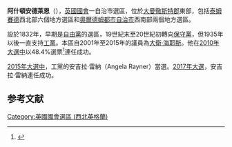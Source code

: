 {{noteTA
|G1=UK Places
|G2=PoliticiansUK
}}
{{Infobox UK constituency main
 |name        =阿什頓安德萊恩
 |parliament  = uk
 |map1        = AshtonUnderLyne2007
 |map2        = EnglandGreaterManchester
 |map_entity  = 大曼徹斯特郡
 |map_year    =
 |year        = 1832
 |abolished   = 
 |type        =自治市
 |elects_howmany = 1
 |previous    = {{tsl|en|Lancashire (UK Parliament constituency)||Lancashire}}
 |next        = 
 |towns       =
 | population = 90,484 (2011 census)<ref>{{cite web |url=http://neighbourhood.statistics.gov.uk/dissemination/LeadTableView.do?a=7&b=6507710&c=&d=27&e=62&g=6430187&i=1001x1003x1032x1004&o=362&m=0&r=1&s=1422104706393&enc=1&dsFamilyId=2473 |title=Usual Resident Population, 2011 |website=Neighbourhood Statistics |publisher=Office for National Statistics |accessdate=26 January 2015 |archive-date=2016-03-03 |archive-url=https://web.archive.org/web/20160303221741/http://neighbourhood.statistics.gov.uk/dissemination/LeadTableView.do?a=7&b=6507710&c=&d=27&e=62&g=6430187&i=1001x1003x1032x1004&o=362&m=0&r=1&s=1422104706393&enc=1&dsFamilyId=2473 |dead-url=no }}</ref>
 |electorate  = 68,553 (December 2010)<ref>{{cite web
 |url=http://www.boundarycommissionforengland.org.uk/electoral-figures/electoral-figures.htm 
 |title=Electorate Figures – Boundary Commission for England 
 |date=4 March 2011 
 |work=2011 Electorate Figures 
 |publisher=Boundary Commission for England 
 |accessdate=13 March 2011 
 |deadurl=yes 
 |archiveurl=https://web.archive.org/web/20101106204053/http://www.boundarycommissionforengland.org.uk/electoral-figures/electoral-figures.htm 
 |archivedate=6 November 2010 
 |df= 
}}</ref>
 |mp          = [[安吉拉·雷纳|安吉拉·雷纳]]
 |party       =  [[工黨_(英國)|工黨]]
 |region      = 英格蘭
 |county      = [[大曼徹斯特郡|大曼徹斯特郡]]
 |european    = North West England
}}
'''阿什頓安德萊恩'''（{{lang-en|Ashton-under-Lyne}}），[[英國|英國]][[英國國會|國會]]一自治市選區，位於[[大曼徹斯特郡|大曼徹斯特郡]]東部，包括[[泰姆賽德|泰姆賽德]]西北部六個地方選區和[[奧爾德姆都市自治市|奧爾德姆都市自治市]]西南部兩個地方選區。

設於1832年，早期是[[英國自由黨|自由黨]]的選區，19世紀末至20世紀初轉向[[保守黨_(英國)|保守黨]]，但1935年以後一直支持[[工黨_(英國)|工黨]]。本區自2001年至2015年的議員為[[大衛·海耶斯|大衛·海耶斯]]。他在[[2010年英國大選|2010年大選中]]以48.4%選票<ref name="">{{cite news
|publisher=[[英國廣播公司|英國廣播公司]]
|date=2010年5月7日
|title=Election 2010/Constituency/Ashton-under-Lyne
|url=http://news.bbc.co.uk/1/shared/election2010/results/constituency/a08.stm
|accessdate=2010年10月19日
|archive-date=2017年8月23日
|archive-url=https://web.archive.org/web/20170823070832/http://news.bbc.co.uk/1/shared/election2010/results/constituency/a08.stm
|dead-url=no
}}</ref>連任成功。

[[2015年英國大選|2015年大選中]]，工黨的安吉拉·雷納（Angela Rayner）當選。[[2017年英國大選|2017年大選]]，安吉拉·雷納連任成功。

==参考文献==
{{reflist}}

{{DEFAULTSORT:Ashton-under-Lyne (UK Parliament constituency)}}
[[Category:英國國會選區_(西北英格蘭)|Category:英國國會選區 (西北英格蘭)]]
